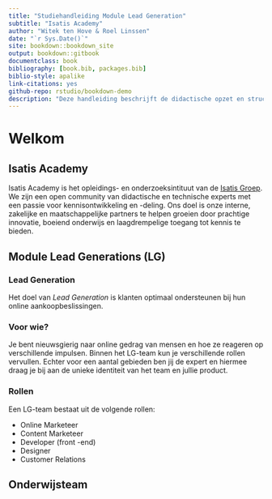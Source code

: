 ```yaml
--- 
title: "Studiehandleiding Module Lead Generation"
subtitle: "Isatis Academy"
author: "Witek ten Hove & Roel Linssen"
date: "`r Sys.Date()`"
site: bookdown::bookdown_site
output: bookdown::gitbook
documentclass: book
bibliography: [book.bib, packages.bib]
biblio-style: apalike
link-citations: yes
github-repo: rstudio/bookdown-demo
description: "Deze handleiding beschrijft de didactische opzet en structuur van de module Lead Generation."
---
```


# Welkom

## Isatis Academy

Isatis Academy is het opleidings- en onderzoeksintituut van de <a href="https://www.isatis.nl/" target="_blank">Isatis Groep</a>. We zijn een open community van didactische en technische experts met een passie voor kennisontwikkeling en -deling. Ons doel is onze interne, zakelijke en maatschappelijke partners te helpen groeien door prachtige innovatie, boeiend onderwijs en laagdrempelige toegang tot kennis te bieden.

## Module Lead Generations (LG)

### Lead Generation
Het doel van *Lead Generation* is klanten optimaal ondersteunen bij hun online aankoopbeslissingen.

### Voor wie?
Je bent nieuwsgierig naar online gedrag van mensen en hoe ze reageren op verschillende impulsen. Binnen het LG-team kun je verschillende rollen vervullen. Echter voor een aantal gebieden ben jij de expert en hiermee draag je bij aan de unieke identiteit van het team en jullie product.

### Rollen
Een LG-team bestaat uit de volgende rollen:

+ Online Marketeer
+ Content Marketeer
+ Developer (front -end)
+ Designer
+ Customer Relations

## Onderwijsteam
